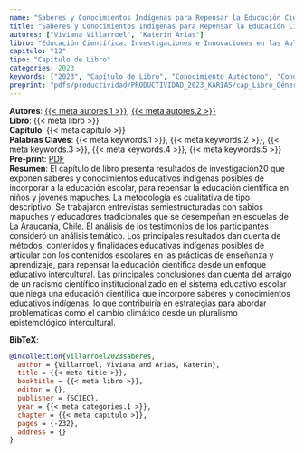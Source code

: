 ```yaml
---
name: "Saberes y Conocimientos Indígenas para Repensar la Educación Científica en la Escuela"
title: "Saberes y Conocimientos Indígenas para Repensar la Educación Científica en la Escuela"
autores: ["Viviana Villarroel", "Katerin Arias"]
libro: "Educación Científica: Investigaciones e Innovaciones en las Aulas Chilenas"
capitulo: "12"
tipo: "Capítulo de Libro"
categories: 2023
keywords: ["2023", "Capítulo de Libro", "Conocimiento Autóctono", "Conocimiento Científico", "Educación Intercultural"]
preprint: "pdfs/productividad/PRODUCTIVIDAD_2023_KARIAS/cap_Libro_Género y educación_Villarroel_Arias_2023.pdf"
---
```

**Autores**: [{{< meta autores.1 >}}](../members/current/Viviana Villarroel.qmd), [{{< meta autores.2 >}}](../members/current/Katerin Arias.qmd)    
**Libro**: {{< meta libro >}}   
**Capítulo**: {{< meta capitulo >}}   
**Palabras Claves**: {{< meta keywords.1 >}}, {{< meta keywords.2 >}}, {{< meta keywords.3 >}}, {{< meta keywords.4 >}}, {{< meta keywords.5 >}}    
**Pre-print**: [PDF](../{{< meta preprint >}})    
**Resumen**: El capítulo de libro presenta resultados de investigación20 que exponen saberes y conocimientos educativos indígenas posibles de incorporar a la educación escolar, para repensar la educación científica en niños y jóvenes mapuches. La metodología es cualitativa de tipo descriptivo. Se trabajaron entrevistas semiestructuradas con sabios mapuches y educadores tradicionales que se desempeñan en escuelas de La Araucanía, Chile. El análisis de los testimonios de los participantes consideró un análisis temático. Los principales resultados dan cuenta de métodos, contenidos y finalidades educativas indígenas posibles de articular con los contenidos escolares en las prácticas de enseñanza y aprendizaje, para repensar la educación científica desde un enfoque educativo intercultural. Las principales conclusiones dan cuenta del arraigo de un racismo científico institucionalizado en el sistema educativo escolar que niega una educación científica que incorpore saberes y conocimientos educativos indígenas, lo que contribuiría en estrategias para abordar problemáticas como el cambio climático desde un pluralismo epistemológico intercultural.


**BibTeX**:
```bibtex
@incollection{villarroel2023saberes,
  author = {Villarroel, Viviana and Arias, Katerin},
  title = {{< meta title >}},
  booktitle = {{< meta libro >}},
  editor = {},
  publisher = {SCIEC},
  year = {{< meta categories.1 >}},
  chapter = {{< meta capitulo >}},
  pages = {-232},
  address = {}
}
```

